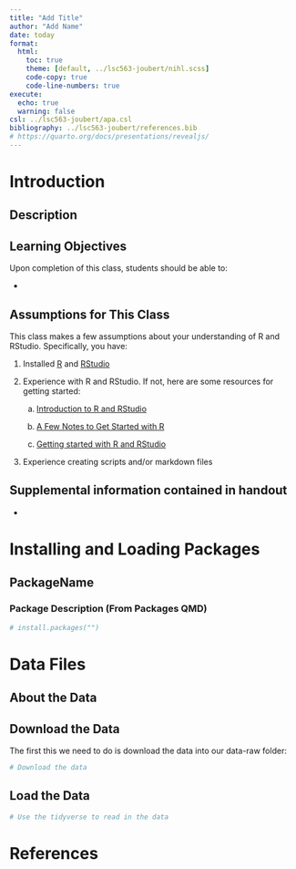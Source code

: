 ```yaml
---
title: "Add Title"
author: "Add Name"
date: today
format:
  html:
    toc: true
    theme: [default, ../lsc563-joubert/nihl.scss]
    code-copy: true
    code-line-numbers: true
execute:
  echo: true
  warning: false
csl: ../lsc563-joubert/apa.csl
bibliography: ../lsc563-joubert/references.bib
# https://quarto.org/docs/presentations/revealjs/
---
```


# Introduction

## Description

## Learning Objectives

Upon completion of this class, students should be able to:

-   

## Assumptions for This Class

This class makes a few assumptions about your understanding of R and RStudio. Specifically, you have:

1.  Installed [R](https://cran.r-project.org/) and [RStudio](https://www.rstudio.com/products/RStudio/#Desktop)

2.  Experience with R and RStudio. If not, here are some resources for getting started:

    a.  [Introduction to R and RStudio](https://carpentries-incubator.github.io/R-ecology-lesson-alternative/introduction-r-rstudio.html)

    b.  [A Few Notes to Get Started with R](https://rcompanion.org/rcompanion/a_06.html)

    c.  [Getting started with R and RStudio](http://rafalab.dfci.harvard.edu/dsbook/getting-started.html)

3.  Experience creating scripts and/or markdown files

## Supplemental information contained in handout

-   

# Installing and Loading Packages

## PackageName

### Package Description (From Packages QMD)

```r
# install.packages("")
```

# Data Files

## About the Data

## Download the Data

The first this we need to do is download the data into our data-raw folder:

```r
# Download the data
```

## Load the Data

```r
# Use the tidyverse to read in the data
```

# References
